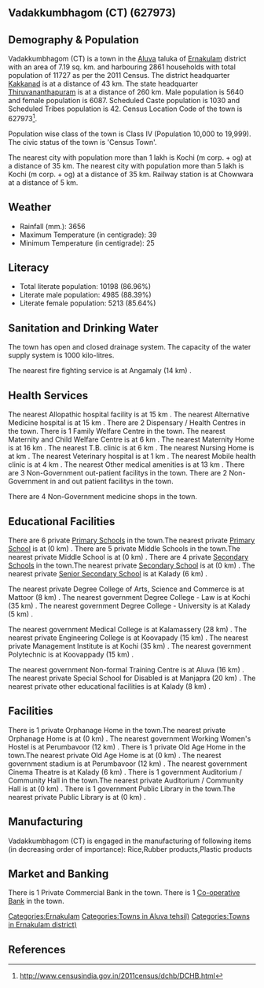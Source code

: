 {{Infobox settlement
| name=Vadakkumbhagom (CT)
| native_name=
| native_name_lang=
| other_name=
| nickname=
| settlement_type=Town
| image_skyline=
| image_alt=
| image_caption=
| pushpin_map=India Kerala
| pushpin_label_position=right
| pushpin_map_alt=
| pushpin_map_caption=Location in Kerala, India
| latd=
| latm=
| lats=
| latNS=
| longd=
| longm=
| longs=
| longEW=
| coordinates_display=inline,title
| subdivision_type=Country
| subdivision_name={{flag|India}}
| subdivision_type1=[[States and territories of India|State]]
| subdivision_name1=Kerala 
| subdivision_type2=[[List of districts of India|District]]
| subdivision_name2=Ernakulam
| subdivision_type3=Tahsil
| subdivision_name3=Aluva
| website=
| established_title=<!-- Established -->
| established_date=
| founder=
| named_for=
| government_type=
| governing_body=
| unit_pref=Metric
| area_footnotes=
| area_rank=
| area_total_km2=7.19
| elevation_footnotes=
| elevation_m=
| population_total=11727
| population_as_of=2011
| population_rank=
| population_density_km2=1631
| population_demonym=
| population_footnotes=
| demographics_type1=Languages=
| demographics1_title1=Official=
| demographics1_info1=[[Malayalam language|Malayalam]]
| timezone1=[[Indian Standard Time|IST]]
| utc_offset1==+5:30
| postal_code_type=[[Postal Index Number|PIN]]
| postal_code=
| area_code_type=Telephone code
| area_code=
| registration_plate=
| blank1_name_sec1=Nearest city
| blank1_info_sec1=[[Kochi (m corp. + og) ]]
| blank2_name_sec1=[[Human sex ratio|Sex ratio]]
| blank2_info_sec1=1079
| blank3_name_sec1=Literacy
| blank3_info_sec1=86.96%
| blank1_name_sec2=[[2011 Census of India|2011 census]] code
| blank1_info_sec2=627973
| footnotes=
}}

== Vadakkumbhagom (CT) (627973) ==

== Demography & Population ==

Vadakkumbhagom (CT) is a town in the [[Aluva]] taluka of [[Ernakulam]] district with an area of 7.19 sq. km. and harbouring 2861 households with total population of 11727 as per the 2011 Census. The district headquarter [[Kakkanad]] is at a distance of 43 km. The state headquarter [[Thiruvananthapuram]] is at a distance of 260 km. Male population is 5640 and female population is 6087. Scheduled Caste population is 1030 and Scheduled Tribes population is 42. Census Location Code of the town is 627973<ref>http://www.censusindia.gov.in/2011census/dchb/DCHB.html</ref>.

Population wise class of the town is Class IV (Population 10,000 to 19,999).
The civic status of the town is 'Census Town'.

The nearest city with population more than 1 lakh is Kochi (m corp. + og)  at a distance of 35 km. The nearest city with population more than 5 lakh is Kochi (m corp. + og)  at a distance of 35 km. Railway station is at Chowwara at a distance of 5 km.


== Weather ==  
* Rainfall (mm.): 3656 
* Maximum Temperature (in centigrade): 39
* Minimum Temperature (in centigrade): 25


== Literacy ==  
* Total literate population: 10198 (86.96%)
* Literate male population: 4985 (88.39%)
* Literate female population: 5213 (85.64%)


== Sanitation and Drinking Water ==  
The town has open and closed drainage system.
The capacity of the water supply system is 1000 kilo-litres.

The nearest fire fighting service is at Angamaly (14 km) .


== Health Services ==
The nearest Allopathic hospital facility is at 15 km .
The nearest Alternative Medicine hospital is at 15 km .
There are 2 Dispensary / Health Centres in the town.
There is 1 Family Welfare Centre in the town.
The nearest Maternity and Child Welfare Centre is at 6 km .
The nearest Maternity Home is at 16 km .
The nearest T.B. clinic is at 6 km .
The nearest Nursing Home is at  km .
The nearest Veterinary hospital is at 1 km .
The nearest Mobile health clinic is at 4 km .
The nearest Other medical amenities is at 13 km .
There are 3 Non-Government out-patient facilitys in the town.
There are 2 Non-Government in and out patient facilitys in the town.

There are 4 Non-Government medicine shops in the town.


== Educational Facilities ==
There are 6 private [[Primary School]]s in the town.The nearest private [[Primary School]] is at  (0 km) .
There are 5 private Middle Schools in the town.The nearest private Middle School is at  (0 km) .
There are 4 private [[Secondary School]]s in the town.The nearest private [[Secondary School]] is at  (0 km) .
The nearest private [[Senior Secondary School]] is at Kalady (6 km) .
 
 
 
 
 
The nearest private Degree College of Arts, Science and Commerce is at Mattoor (8 km) .
The nearest government Degree College - Law is at Kochi (35 km) .
The nearest government Degree College - University is at Kalady (5 km) .
 
The nearest government Medical College is at Kalamassery (28 km) .
The nearest private Engineering College is at Koovapady (15 km) .
The nearest private Management Institute is at Kochi (35 km) .
The nearest government Polytechnic is at Koovappady (15 km) .
 
The nearest government Non-formal Training Centre is at Aluva (16 km) .
The nearest private Special School for Disabled is at Manjapra (20 km) .
The nearest private other educational facilities is at Kalady (8 km) .


== Facilities ==
There is 1 private Orphanage Home in the town.The nearest private Orphanage Home is at  (0 km) .
The nearest government Working Women's Hostel is at Perumbavoor (12 km) .
There is 1 private Old Age Home in the town.The nearest private Old Age Home is at  (0 km) .
The nearest government stadium is at Perumbavoor (12 km) .
The nearest government Cinema Theatre is at Kalady (6 km) .
There is 1 government Auditorium / Community Hall in the town.The nearest private Auditorium / Community Hall is at  (0 km) .
There is 1 government Public Library in the town.The nearest private Public Library is at  (0 km) .


== Manufacturing ==
Vadakkumbhagom (CT) is engaged in the manufacturing of following items (in decreasing order of importance): Rice,Rubber products,Plastic products


== Market and Banking ==

There is 1 Private Commercial Bank in the town.
There is 1 [[Co-operative Bank]] in the town.




[[Categories:Ernakulam]]
[[Categories:Towns in Aluva tehsil)]]
[[Categories:Towns in Ernakulam district)]]


== References ==
{{Reflist}}


